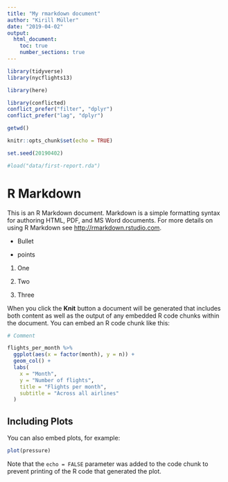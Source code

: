```yaml
---
title: "My rmarkdown document"
author: "Kirill Müller"
date: "2019-04-02"
output:
  html_document:
    toc: true
    number_sections: true
---
```


```r
library(tidyverse)
library(nycflights13)

library(here)

library(conflicted)
conflict_prefer("filter", "dplyr")
conflict_prefer("lag", "dplyr")
```

```r
getwd()
```

```r
knitr::opts_chunk$set(echo = TRUE)

set.seed(20190402)

#load("data/first-report.rda")
```

# R Markdown

This is an R Markdown document. Markdown is a simple formatting syntax for authoring HTML, PDF, and MS Word documents. For more details on using R Markdown see <http://rmarkdown.rstudio.com>.

- Bullet

- points

1. One

2. Two

3. Three

When you click the **Knit** button a document will be generated that includes both content as well as the output of any embedded R code chunks within the document. You can embed an R code chunk like this:

```r
# Comment
```


```r
flights_per_month %>% 
  ggplot(aes(x = factor(month), y = n)) +
  geom_col() +
  labs(
    x = "Month",
    y = "Number of flights",
    title = "Flights per month",
    subtitle = "Across all airlines"
  )
```

## Including Plots

You can also embed plots, for example:

```r
plot(pressure)
```

Note that the `echo = FALSE` parameter was added to the code chunk to prevent printing of the R code that generated the plot.
